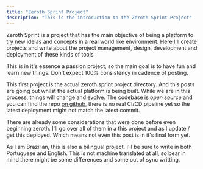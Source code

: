 ```yaml
---
title: "Zeroth Sprint Project"
description: "This is the introduction to the Zeroth Sprint Project"
---
```


Zeroth Sprint is a project that has the main objective of being a platform to
try new ideias and concepts in a real world like environment. Here I'll create
projects and write about the project management, design, development and
deployment of these kinds of tools

This is in it's essence a passion project, so the main goal is to have fun and
learn new things. Don't expect 100% consistency in cadence of posting.

This first project is the actual zeroth sprint project directory. And this posts
are going out whilst the actual platform is being built. While we are in this process,
things will change and evolve. The codebase is _open source_ and you can find the repo
[on github](https://github.com/ygor-the-monster/zeroth), there is no real CI/CD
pipeline yet so the latest deployment might not match the latest commit.

There are already some considerations that were done before even beginning zeroth. I'll 
go over all of them in a this project and as I update / get this deployed. Which means
not even this post is in it's final form yet.

As I am Brazilian, this is also a bilingual project. I'll be sure to write in
both Portuguese and English. This is not machine translated at all, so bear in
mind there might be some differences and some out of sync writting.
